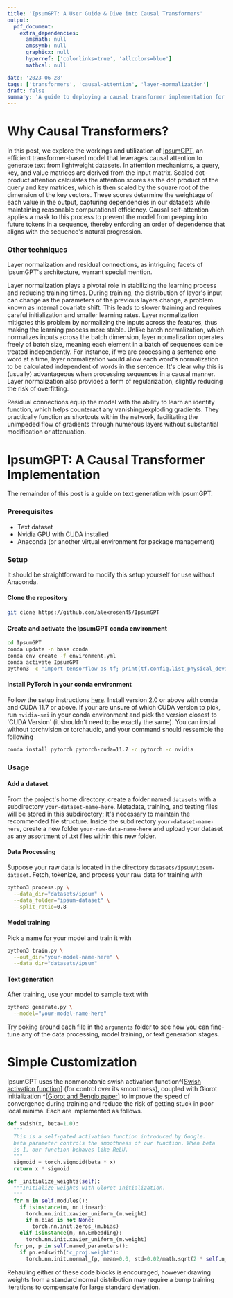 ```yaml
---
title: 'IpsumGPT: A User Guide & Dive into Causal Transformers'
output:
  pdf_document:
    extra_dependencies:
      amsmath: null
      amssymb: null
      graphicx: null
      hyperref: ['colorlinks=true', 'allcolors=blue']
      mathcal: null

date: '2023-06-28'
tags: ['transformers', 'causal-attention', 'layer-normalization']
draft: false
summary: 'A guide to deploying a causal transformer implementation for efficient text generation from lightweight datasets.'
---
```


# Why Causal Transformers?

In this post, we explore the workings and utilization of [IpsumGPT](https://github.com/alexrosen45/IpsumGPT), an efficient transformer-based model that leverages causal attention
to generate text from lightweight datasets. In attention mechanisms, a query,
key, and value matrices are derived from the input matrix. Scaled dot-product attention calculates the attention scores as the dot product
of the query and key matrices, which is then scaled by the square root of the dimension of the key vectors. These scores determine the
weightage of each value in the output, capturing dependencies in our datasets while maintaining reasonable computational efficiency.
Causal self-attention applies a mask to this process to prevent the model from peeping into future tokens in a sequence, thereby enforcing
an order of dependence that aligns with the sequence's natural progression.

### Other techniques

Layer normalization and residual connections, as intriguing facets of IpsumGPT's architecture, warrant special mention.

Layer normalization plays a pivotal role in stabilizing the learning process and reducing training times. During training, the distribution of layer's
input can change as the parameters of the previous layers change, a problem known as internal covariate shift. This leads to slower training and requires
careful initialization and smaller learning rates. Layer normalization mitigates this problem by normalizing the inputs across the features, thus making
the learning process more stable. Unlike batch normalization, which normalizes inputs across the batch dimension, layer normalization operates freely
of batch size, meaning each element in a batch of sequences can be treated independently.
For instance, if we are processing a sentence one word at a time, layer normalization would allow each word's normalization to be calculated independent of words in the sentence.
It's clear why this is (usually) advantageous when processing sequences in a causal manner.
Layer normalization also provides a form of regularization, slightly reducing the risk of overfitting.

Residual connections equip the model with the ability to learn an identity function, which helps counteract any vanishing/exploding
gradients. They practically function as shortcuts within the network, facilitating the unimpeded flow of gradients through numerous layers without substantial modification or attenuation.

# IpsumGPT: A Causal Transformer Implementation

The remainder of this post is a guide on text generation with IpsumGPT.

### Prerequisites

- Text dataset
- Nvidia GPU with CUDA installed
- Anaconda (or another virtual environment for package management)

### Setup

It should be straightforward to modify this setup yourself for use without Anaconda.

#### Clone the repository

```sh
git clone https://github.com/alexrosen45/IpsumGPT
```

#### Create and activate the IpsumGPT conda environment

```sh
cd IpsumGPT
conda update -n base conda
conda env create -f environment.yml
conda activate IpsumGPT
python3 -c "import tensorflow as tf; print(tf.config.list_physical_devices('GPU'))"
```

#### Install PyTorch in your conda environment

Follow the setup instructions [here](https://pytorch.org/). Install version 2.0 or above with conda and CUDA 11.7 or above. If your are unsure of which CUDA version to pick, run `nvidia-smi` in your conda environment and pick the version closest to 'CUDA Version' (it shouldn't need to be exactly the same). You can install without torchvision or torchaudio, and your command should ressemble the following

```sh
conda install pytorch pytorch-cuda=11.7 -c pytorch -c nvidia
```

### Usage

#### Add a dataset

From the project's home directory, create a folder named `datasets` with a subdirectory `your-dataset-name-here`. Metadata, training, and testing files will be stored in this subdirectory; It's necessary to maintain the recommended file structure. Inside the subdirectory `your-dataset-name-here`, create a new folder `your-raw-data-name-here` and upload your dataset as any assortment of .txt files within this new folder.

#### Data Processing

Suppose your raw data is located in the directory `datasets/ipsum/ipsum-dataset`. Fetch, tokenize, and process your raw data for training with

```sh
python3 process.py \
  --data_dir="datasets/ipsum" \
  --data_folder="ipsum-dataset" \
  --split_ratio=0.8
```

#### Model training

Pick a name for your model and train it with

```sh
python3 train.py \
  --out_dir="your-model-name-here" \
  --data_dir="datasets/ipsum"
```

#### Text generation

After training, use your model to sample text with

```sh
python3 generate.py \
  --model="your-model-name-here"
```

Try poking around each file in the `arguments` folder to see how you can fine-tune any of the data processing, model training, or text generation stages.

# Simple Customization

IpsumGPT uses the nonmonotonic swish activation function^[[Swish activation function](https://paperswithcode.com/method/swish)] (for control
over its smoothness), coupled with Glorot initialization ^[[Glorot and Bengio paper](https://proceedings.mlr.press/v9/glorot10a.html)]
to improve the speed of convergence during training and reduce the risk of getting stuck in poor local minima. Each are
implemented as follows.

```python
def swish(x, beta=1.0):
  """
  This is a self-gated activation function introduced by Google.
  beta parameter controls the smoothness of our function. When beta
  is 1, our function behaves like ReLU.
  """
  sigmoid = torch.sigmoid(beta * x)
  return x * sigmoid
```

```python
def _initialize_weights(self):
  """Initialize weights with Glorot initialization.
  """
  for m in self.modules():
    if isinstance(m, nn.Linear):
      torch.nn.init.xavier_uniform_(m.weight)
      if m.bias is not None:
        torch.nn.init.zeros_(m.bias)
    elif isinstance(m, nn.Embedding):
      torch.nn.init.xavier_uniform_(m.weight)
  for pn, p in self.named_parameters():
    if pn.endswith('c_proj.weight'):
      torch.nn.init.normal_(p, mean=0.0, std=0.02/math.sqrt(2 * self.n_layer))
```

Rehauling either of these code blocks is encouraged, however drawing weights from a standard normal distribution may require a bump
training iterations to compensate for large standard deviation.
